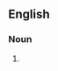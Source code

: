 ==English==

===Noun===
{{head|en|noun form|head=[[conclusive]] [[presumption]]s}}

# {{plural of|en|conclusive presumption}}